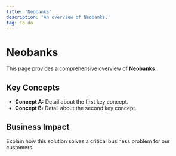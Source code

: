 ```yaml
---
title: 'Neobanks'
description: 'An overview of Neobanks.'
tag: To do
---
```


# Neobanks

This page provides a comprehensive overview of **Neobanks**.

## Key Concepts

* **Concept A:** Detail about the first key concept.
* **Concept B:** Detail about the second key concept.

## Business Impact

Explain how this solution solves a critical business problem for our customers.
